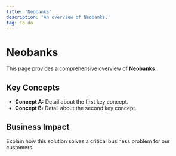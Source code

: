 ```yaml
---
title: 'Neobanks'
description: 'An overview of Neobanks.'
tag: To do
---
```


# Neobanks

This page provides a comprehensive overview of **Neobanks**.

## Key Concepts

* **Concept A:** Detail about the first key concept.
* **Concept B:** Detail about the second key concept.

## Business Impact

Explain how this solution solves a critical business problem for our customers.
